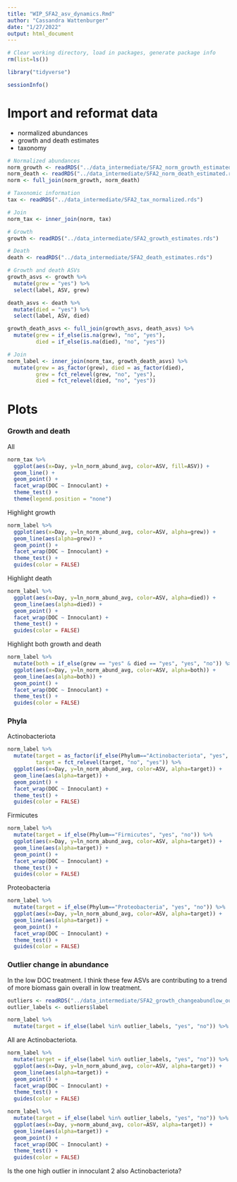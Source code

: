 ```yaml
---
title: "WIP_SFA2_asv_dynamics.Rmd"
author: "Cassandra Wattenburger"
date: "1/27/2022"
output: html_document
---
```


```r
# Clear working directory, load in packages, generate package info
rm(list=ls())

library("tidyverse")

sessionInfo()
```

# Import and reformat data

* normalized abundances
* growth and death estimates
* taxonomy

```r
# Normalized abundances
norm_growth <- readRDS("../data_intermediate/SFA2_norm_growth_estimated.rds")
norm_death <- readRDS("../data_intermediate/SFA2_norm_death_estimated.rds")
norm <- full_join(norm_growth, norm_death)

# Taxonomic information
tax <- readRDS("../data_intermediate/SFA2_tax_normalized.rds")

# Join
norm_tax <- inner_join(norm, tax)

# Growth
growth <- readRDS("../data_intermediate/SFA2_growth_estimates.rds")

# Death
death <- readRDS("../data_intermediate/SFA2_death_estimates.rds")

# Growth and death ASVs
growth_asvs <- growth %>% 
  mutate(grew = "yes") %>% 
  select(label, ASV, grew)

death_asvs <- death %>% 
  mutate(died = "yes") %>% 
  select(label, ASV, died)

growth_death_asvs <- full_join(growth_asvs, death_asvs) %>% 
  mutate(grew = if_else(is.na(grew), "no", "yes"),
         died = if_else(is.na(died), "no", "yes"))

# Join
norm_label <- inner_join(norm_tax, growth_death_asvs) %>% 
  mutate(grew = as_factor(grew), died = as_factor(died),
         grew = fct_relevel(grew, "no", "yes"),
         died = fct_relevel(died, "no", "yes"))
```

# Plots

### Growth and death

All

```r
norm_tax %>%
  ggplot(aes(x=Day, y=ln_norm_abund_avg, color=ASV, fill=ASV)) +
  geom_line() +
  geom_point() +
  facet_wrap(DOC ~ Innoculant) +
  theme_test() +
  theme(legend.position = "none")
```

Highlight growth

```r
norm_label %>%
  ggplot(aes(x=Day, y=ln_norm_abund_avg, color=ASV, alpha=grew)) +
  geom_line(aes(alpha=grew)) +
  geom_point() +
  facet_wrap(DOC ~ Innoculant) +
  theme_test() +
  guides(color = FALSE)
```

Highlight death

```r
norm_label %>%
  ggplot(aes(x=Day, y=ln_norm_abund_avg, color=ASV, alpha=died)) +
  geom_line(aes(alpha=died)) +
  geom_point() +
  facet_wrap(DOC ~ Innoculant) +
  theme_test() +
  guides(color = FALSE)
```

Highlight both growth and death

```r
norm_label %>%
  mutate(both = if_else(grew == "yes" & died == "yes", "yes", "no")) %>% 
  ggplot(aes(x=Day, y=ln_norm_abund_avg, color=ASV, alpha=both)) +
  geom_line(aes(alpha=both)) +
  geom_point() +
  facet_wrap(DOC ~ Innoculant) +
  theme_test() +
  guides(color = FALSE)
```

### Phyla

Actinobacteriota

```r
norm_label %>%
  mutate(target = as_factor(if_else(Phylum=="Actinobacteriota", "yes", "no")),
         target = fct_relevel(target, "no", "yes")) %>%
  ggplot(aes(x=Day, y=ln_norm_abund_avg, color=ASV, alpha=target)) +
  geom_line(aes(alpha=target)) +
  geom_point() +
  facet_wrap(DOC ~ Innoculant) +
  theme_test() +
  guides(color = FALSE)
```

Firmicutes

```r
norm_label %>%
  mutate(target = if_else(Phylum=="Firmicutes", "yes", "no")) %>% 
  ggplot(aes(x=Day, y=ln_norm_abund_avg, color=ASV, alpha=target)) +
  geom_line(aes(alpha=target)) +
  geom_point() +
  facet_wrap(DOC ~ Innoculant) +
  theme_test() +
  guides(color = FALSE)
```

Proteobacteria

```r
norm_label %>%
  mutate(target = if_else(Phylum=="Proteobacteria", "yes", "no")) %>% 
  ggplot(aes(x=Day, y=ln_norm_abund_avg, color=ASV, alpha=target)) +
  geom_line(aes(alpha=target)) +
  geom_point() +
  facet_wrap(DOC ~ Innoculant) +
  theme_test() +
  guides(color = FALSE)
```

### Outlier change in abundance

In the low DOC treatment. I think these few ASVs are contributing to a trend of more biomass gain overall in low treatment.

```r
outliers <- readRDS("../data_intermediate/SFA2_growth_changeabundlow_outliers.rds")
outlier_labels <- outliers$label

norm_label %>% 
  mutate(target = if_else(label %in% outlier_labels, "yes", "no")) %>% head()
```

All are Actinobacteriota.

```r
norm_label %>% 
  mutate(target = if_else(label %in% outlier_labels, "yes", "no")) %>% 
  ggplot(aes(x=Day, y=ln_norm_abund_avg, color=ASV, alpha=target)) +
  geom_line(aes(alpha=target)) +
  geom_point() +
  facet_wrap(DOC ~ Innoculant) +
  theme_test() +
  guides(color = FALSE)

norm_label %>% 
  mutate(target = if_else(label %in% outlier_labels, "yes", "no")) %>% 
  ggplot(aes(x=Day, y=norm_abund_avg, color=ASV, alpha=target)) +
  geom_line(aes(alpha=target)) +
  geom_point() +
  facet_wrap(DOC ~ Innoculant) +
  theme_test() +
  guides(color = FALSE)
```

Is the one high outlier in innoculant 2 also Actinobacteriota?

